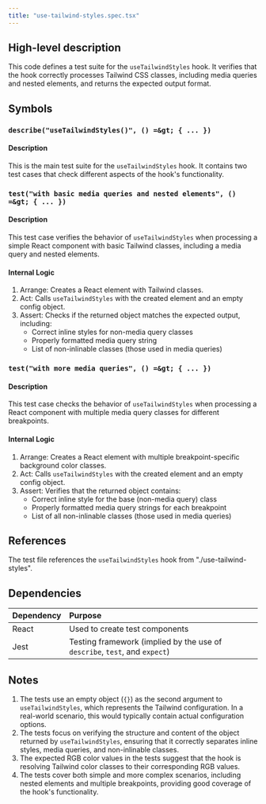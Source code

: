 ```yaml
---
title: "use-tailwind-styles.spec.tsx"
---
```


## High-level description
This code defines a test suite for the `useTailwindStyles` hook. It verifies that the hook correctly processes Tailwind CSS classes, including media queries and nested elements, and returns the expected output format.

## Symbols

### `describe("useTailwindStyles()", () =&gt; { ... })`
#### Description
This is the main test suite for the `useTailwindStyles` hook. It contains two test cases that check different aspects of the hook's functionality.

### `test("with basic media queries and nested elements", () =&gt; { ... })`
#### Description
This test case verifies the behavior of `useTailwindStyles` when processing a simple React component with basic Tailwind classes, including a media query and nested elements.

#### Internal Logic
1. Arrange: Creates a React element with Tailwind classes.
2. Act: Calls `useTailwindStyles` with the created element and an empty config object.
3. Assert: Checks if the returned object matches the expected output, including:
   - Correct inline styles for non-media query classes
   - Properly formatted media query string
   - List of non-inlinable classes (those used in media queries)

### `test("with more media queries", () =&gt; { ... })`
#### Description
This test case checks the behavior of `useTailwindStyles` when processing a React component with multiple media query classes for different breakpoints.

#### Internal Logic
1. Arrange: Creates a React element with multiple breakpoint-specific background color classes.
2. Act: Calls `useTailwindStyles` with the created element and an empty config object.
3. Assert: Verifies that the returned object contains:
   - Correct inline style for the base (non-media query) class
   - Properly formatted media query strings for each breakpoint
   - List of all non-inlinable classes (those used in media queries)

## References
The test file references the `useTailwindStyles` hook from "./use-tailwind-styles".

## Dependencies
| Dependency | Purpose |
|:-----------|:--------|
| React | Used to create test components |
| Jest | Testing framework (implied by the use of `describe`, `test`, and `expect`) |

## Notes
1. The tests use an empty object (`{}`) as the second argument to `useTailwindStyles`, which represents the Tailwind configuration. In a real-world scenario, this would typically contain actual configuration options.
2. The tests focus on verifying the structure and content of the object returned by `useTailwindStyles`, ensuring that it correctly separates inline styles, media queries, and non-inlinable classes.
3. The expected RGB color values in the tests suggest that the hook is resolving Tailwind color classes to their corresponding RGB values.
4. The tests cover both simple and more complex scenarios, including nested elements and multiple breakpoints, providing good coverage of the hook's functionality.